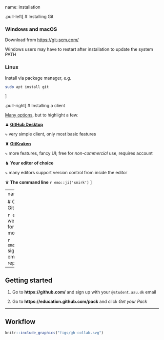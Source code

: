 name: installation

.pull-left[
# Installing Git

### Windows and macOS

Download from <https://git-scm.com/>

Windows users may have to restart after installation to update the system PATH

### Linux

Install via package manager, e.g.

```sh
sudo apt install git
```
]

.pull-right[
# Installing a client

[Many options](https://git-scm.com/downloads/guis/), but to highlight a few:

♟ [**GitHub Desktop**](https://desktop.github.com/)

⤷ very simple client, only most basic features

♜ [**GitKraken**](https://www.gitkraken.com/)

⤷ more features, fancy UI; free for _non-commercial_ use, requires account

♞ **Your editor of choice**

⤷ many editors support version control from inside the editor

♛ **The command line** `r emo::ji('smirk')`
]

---
name: github

# Collaborate with GitHub

`r emo::ji('question')`
web-based platform for hosting Git repos + more

`r emo::ji('exclamation')`
signing up with uni email $\implies$ free private repos

--

## Getting started

1. Go to **https://github.com/** and sign up with your `@student.aau.dk` email

2. Go to **https://education.github.com/pack** and click _Get your Pack_

---

## Workflow

```r
knitr::include_graphics("figs/gh-collab.svg")
```
